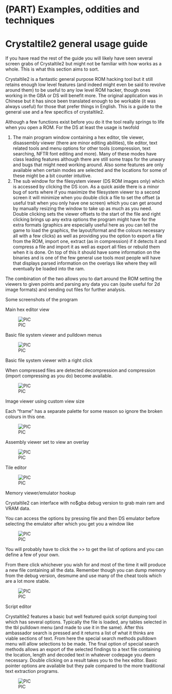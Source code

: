 # (PART) Examples, oddities and techniques {-}

# Crystaltile2 general usage guide

If you have read the rest of the guide you will likely have seen several screen grabs of Crystaltile2 but might not be familiar with how works as a whole. This is what this section aims to sort.

Crystaltile2 is a fantastic general purpose ROM hacking tool but it still retains enough low level features (and indeed might even be said to revolve around them) to be useful to any low level ROM hacker, though ones working in the GBA or DS will benefit more. The original application was in Chinese but it has since been translated enough to be workable (it was always useful) for those that prefer things in English. This is a guide to the general use and a few specifics of crystaltile2.

Although a few functions exist before you do it the tool really springs to life when you open a ROM. For the DS at least the usage is twofold

1.  The main program window containing a hex editor, tile viewer, disassembly viewer (there are minor editing abilities), tile editor, text related tools and menu options for other tools (compression, text searching, NFTR font editing and more). Many of these modes have class leading features although there are still some traps for the unwary and bugs that might need working around. Also some features are only available when certain modes are selected and the locations for some of these might be a bit counter intuitive.
2.  The sub window for the filesystem viewer (DS ROM images only) which is accessed by clicking the DS icon. As a quick aside there is a minor bug of sorts where if you maximize the filesystem viewer to a second screen it will minimize when you double click a file to set the offset (a useful trait when you only have one screen) which you can get around by manually resizing the window to take up as much as you need. Double clicking sets the viewer offsets to the start of the file and right clicking brings up any extra options the program might have for the extra formats (graphics are especially useful here as you can tell the game to load the graphics, the layout/format and the colours necessary all with a few clicks) as well as providing you the option to export a file from the ROM, import one, extract (as in compression) if it detects it and compress a file and import it as well as export all files or rebuild them when it is done. On top of this it should have some information on the binaries and is one of the few general use tools most people will have that displays parsed information on the overlays like where they will eventually be loaded into the ram.

The combination of the two allows you to dart around the ROM setting the viewers to given points and parsing any data you can (quite useful for 2d image formats) and sending out files for further analysis.

Some screenshots of the program

Main hex editor view

![PIC](images/220_home_fast6191_romhackingguide_unrenamed_fil___inal_borders_romhackguidecrystaltile2usage1.png)

Basic file system viewer and pulldown menus

![PIC](images/221_home_fast6191_romhackingguide_unrenamed_fil___inal_borders_romhackguidecrystaltile2usage2.png)

Basic file system viewer with a right click

When compressed files are detected decompression and compression (import compressing as you do) become available.

![PIC](images/222_home_fast6191_romhackingguide_unrenamed_fil___inal_borders_romhackguidecrystaltile2usage3.png)

Image viewer using custom view size

Each “frame” has a separate palette for some reason so ignore the broken colours in this one.

![PIC](images/223_home_fast6191_romhackingguide_unrenamed_fil___inal_borders_romhackguidecrystaltile2usage4.png)

Assembly viewer set to view an overlay

![PIC](images/224_home_fast6191_romhackingguide_unrenamed_fil___inal_borders_romhackguidecrystaltile2usage5.png)

Tile editor

![PIC](images/225_home_fast6191_romhackingguide_unrenamed_fil___inal_borders_romhackguidecrystaltile2usage6.png)

Memory viewer/emulator hookup

Crystaltile2 can interface with no$gba debug version to grab main ram and VRAM data.

You can access the options by pressing file and then DS emulator before selecting the emulator after which you get you a window like

![PIC](images/226_home_fast6191_romhackingguide_unrenamed_fil___inal_borders_romhackguidecrystaltile2usage7.png)

You will probably have to click the >﻿> to get the list of options and you can define a few of your own.

From there click whichever you wish for and most of the time it will produce a new file containing all the data. Remember though you can dump memory from the debug version, desmume and use many of the cheat tools which are a lot more stable.

![PIC](images/227_home_fast6191_romhackingguide_unrenamed_fil___inal_borders_romhackguidecrystaltile2usage8.png)

Script editor

Crystaltile2 features a basic but well featured quick script dumping tool which has several options. Typically the file is loaded, any tables selected in the tbl pulldown menu (and made to use it in the same). After this ambassador search is pressed and it returns a list of what it thinks are viable sections of text. From here the special search methods pulldown menu will allow selections to be made. The final option of special search methods allows an export of the selected findings to a text file containing the location, length and decoded text in whatever codepage you deem necessary. Double clicking on a result takes you to the hex editor. Basic pointer options are available but they pale compared to the more traditional text extraction programs.

![PIC](images/228_home_fast6191_romhackingguide_unrenamed_fil___inal_borders_romhackguidecrystaltile2usage9.png)